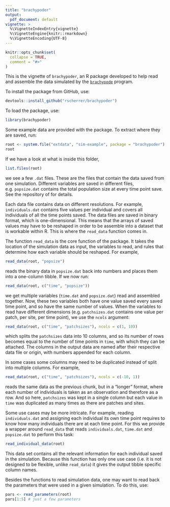 ```yaml
---
title: "brachypoder"
output: 
  pdf_document: default
vignette: >
  %\VignetteIndexEntry{vignette}
  %\VignetteEngine{knitr::rmarkdown}
  %\VignetteEncoding{UTF-8}
---
```


```r
knitr::opts_chunk$set(
  collapse = TRUE,
  comment = "#>"
)
```

This is the vignette of `brachypoder`, an R package developed to help read and assemble the data simulated by the [`brachypode`](https://github.com/rscherrer/brachypode) program.

To install the package from GitHub, use:

```r
devtools::install_github("rscherrer/brachypoder")
```

To load the package, use:

```r
library(brachypoder)
```

Some example data are provided with the package. To extract where they are saved, run:

```r
root <- system.file("extdata", "sim-example", package = "brachypoder")
root
```

If we have a look at what is inside this folder,

```r
list.files(root)
```

we see a few `.dat` files. These are the files that contain the data saved from one simulation. Different variables are saved in different files, e.g. `popsize.dat` contains the total population size at every time point save. See the repository of \textcolor{blue}{`brachypode`} for details.

Each data file contains data on different resolutions. For example, `individuals.dat` contains five values per individual and covers all individuals of all the time points saved. The data files are saved in binary format, which is one-dimensional. This means that the arrays of saved values may have to be reshaped in order to be assemble into a dataset that is workable within R. This is where the `read_data` function comes in.

The function `read_data` is the core function of the package. It takes the location of the simulation data as input, the variables to read, and rules that determine how each variable should be reshaped. For example,

```r
read_data(root, "popsize")
```

reads the binary data in `popsize.dat` back into numbers and places them into a one-column tibble. If we now run:

```r
read_data(root, c("time", "popsize"))
```
 
 we get multiple variables (`time.dat` and `popsize.dat`) read and assembled together. Now, these two variables both have one value saved every saved time point, and so have the same number of values. When the variables to read have different dimensions (e.g. `patchsizes.dat` contains one value per patch, per site, per time point), we use the `ncols` argument:

```r
read_data(root, c("time", "patchsizes"), ncols = c(1, 10))
```

which splits the `patchsizes` data into 10 columns, and so its number of rows becomes equal to the number of time points in `time`, with which they can be attached. The columns in the output data are named after their respective data file or origin, with numbers appended for each column.

In some cases some columns may need to be duplicated instead of split into multiple columns. For example,

```r
read_data(root, c("time", "patchsizes"), ncols = c(-10, 1))
```

reads the same data as the previous chunk, but in a "longer" format, where each number of individuals is taken as an observation and therefore as a row. And so here, `patchsizes` was kept in a single column but each value in `time` was duplicated as many times as there are patches and sites.

Some use cases may be more intricate. For example, reading `individuals.dat` and assigning each individual its own time point requires to know how many individuals there are at each time point. For this we provide a wrapper around `read_data` that reads `individuals.dat`, `time.dat` and `popsize.dat` to perform this task:

```r
read_individual_data(root)
```

This data set contains all the relevant information for each individual saved in the simulation. Because this function has only one use case (i.e. it is not designed to be flexible, unlike `read_data`) it gives the output tibble specific column names.

Besides the functions to read simulation data, one may want to read back the parameters that were used in a given simulation. To do this, use:

```r
pars <- read_parameters(root)
pars[1:5] # just a few parameters
```
